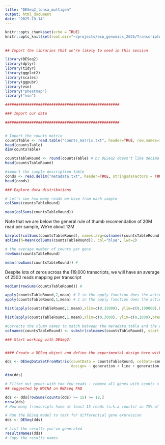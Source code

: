 ```yaml
---
title: "DESeq2_tonsa_multigen"
output: html_document
date: "2025-10-14"
---
```


```r
knitr::opts_chunk$set(echo = TRUE)
knitr::opts_knit$set(root.dir="~/projects/eco_genomics_2025/Transcriptomics/mydata")

```

## 

```r
## Import the libraries that we're likely to need in this session

library(DESeq2)
library(dplyr)
library(tidyr)
library(ggplot2)
library(scales)
library(ggpubr)
library(vsn)  
library("pheatmap")
library("vsn")
```

```r
####################################################

### Import our data

####################################################

 
# Import the counts matrix
countsTable <- read.table("counts_matrix.txt", header=TRUE, row.names=1)
head(countsTable)
dim(countsTable)
```

```r
countsTableRound <- round(countsTable) # bc DESeq2 doesn't like decimals (and Salmon outputs data with decimals)
head(countsTableRound)
```

```r
#import the sample description table
conds <- read.delim("metadata.txt", header=TRUE, stringsAsFactors = TRUE, row.names=1)
head(conds)
```

```r

### Explore data distributions

# Let's see how many reads we have from each sample
colSums(countsTableRound)
```

```r
mean(colSums(countsTableRound))
```

Note that we are below the general rule of thumb recomendation of 20M read per sample, We're about 12M

```r

barplot(colSums(countsTableRound), names.arg=colnames(countsTableRound),cex.names=0.5, las=3,ylim=c(0,21000000)) #change dims
abline(h=mean(colSums(countsTableRound)), col="blue", lwd=2)
```

```r
# the average number of counts per gene
rowSums(countsTableRound)
```

```r
mean(rowSums(countsTableRound)) # 
```

Despite lots of zeros across the 119,000 transcripts, we will have an average of 2500 reads mapping per transcript

```r
median(rowSums(countsTableRound)) #
```

```r
apply(countsTableRound,2,mean) # 2 in the apply function does the action across columns
apply(countsTableRound,1,mean) # 1 in the apply function does the action across rows
```

```r
hist(apply(countsTableRound,1,mean),xlim=c(0,15000), ylim=c(0,100000),breaks=10000)
```

```r
hist(apply(countsTableRound,1,mean),xlim=c(0,3000), ylim=c(0,1000),breaks=10000)
```



```r

#Corrects the clumn names to match between the meradata table and the counts matrix
colnames(countsTableRound) <- substr(colnames(countsTableRound), start = 1, stop = 4)

### Start working with DESeq2!


#### Create a DESeq object and define the experimental design here with the tilda

dds <- DESeqDataSetFromMatrix(countData = countsTableRound, colData=conds, 
                              design= ~ generation + line + generation:line)

dim(dds)

# Filter out genes with too few reads - remove all genes with counts < 15 in more than 75% of 24 samples, so 18)
## suggested by WGCNA on RNAseq FAQ

dds <- dds[rowSums(counts(dds) >= 15) >= 18,]
nrow(dds) 
# How many transcripts have at least 15 reads (a.k.a counts) in 75% of the samples

# Run the DESeq model to test for differential gene expression
dds <- DESeq(dds)

# List the results you've generated
resultsNames(dds)
# Copy the results names 

```


